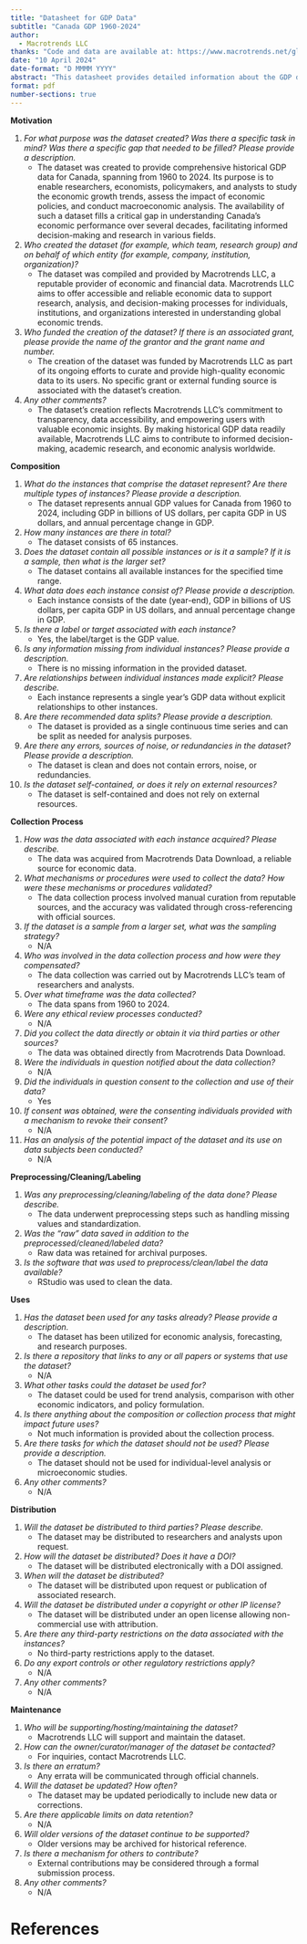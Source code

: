 ```yaml
---
title: "Datasheet for GDP Data"
subtitle: "Canada GDP 1960-2024"
author: 
  - Macrotrends LLC
thanks: "Code and data are available at: https://www.macrotrends.net/global-metrics/countries/CAN/canada/gdp-gross-domestic-product. "
date: "10 April 2024"
date-format: "D MMMM YYYY"
abstract: "This datasheet provides detailed information about the GDP dataset for Canada spanning from 1960 to 2024, sourced from Macrotrends Data Download."
format: pdf
number-sections: true
---
```



**Motivation**

1. *For what purpose was the dataset created? Was there a specific task in mind? Was there a specific gap that needed to be filled? Please provide a description.*
    - The dataset was created to provide comprehensive historical GDP data for Canada, spanning from 1960 to 2024. Its purpose is to enable researchers, economists, policymakers, and analysts to study the economic growth trends, assess the impact of economic policies, and conduct macroeconomic analysis. The availability of such a dataset fills a critical gap in understanding Canada's economic performance over several decades, facilitating informed decision-making and research in various fields.
2. *Who created the dataset (for example, which team, research group) and on behalf of which entity (for example, company, institution, organization)?*
    - The dataset was compiled and provided by Macrotrends LLC, a reputable provider of economic and financial data. Macrotrends LLC aims to offer accessible and reliable economic data to support research, analysis, and decision-making processes for individuals, institutions, and organizations interested in understanding global economic trends.
3. *Who funded the creation of the dataset? If there is an associated grant, please provide the name of the grantor and the grant name and number.*
    - The creation of the dataset was funded by Macrotrends LLC as part of its ongoing efforts to curate and provide high-quality economic data to its users. No specific grant or external funding source is associated with the dataset's creation.
4. *Any other comments?*
    - The dataset's creation reflects Macrotrends LLC's commitment to transparency, data accessibility, and empowering users with valuable economic insights. By making historical GDP data readily available, Macrotrends LLC aims to contribute to informed decision-making, academic research, and economic analysis worldwide.

**Composition**

1. *What do the instances that comprise the dataset represent? Are there multiple types of instances? Please provide a description.*
    - The dataset represents annual GDP values for Canada from 1960 to 2024, including GDP in billions of US dollars, per capita GDP in US dollars, and annual percentage change in GDP.
2. *How many instances are there in total?*
    - The dataset consists of 65 instances.
3. *Does the dataset contain all possible instances or is it a sample? If it is a sample, then what is the larger set?*
    - The dataset contains all available instances for the specified time range.
4. *What data does each instance consist of? Please provide a description.*
    - Each instance consists of the date (year-end), GDP in billions of US dollars, per capita GDP in US dollars, and annual percentage change in GDP.
5. *Is there a label or target associated with each instance?*
    - Yes, the label/target is the GDP value.
6. *Is any information missing from individual instances? Please provide a description.*
    - There is no missing information in the provided dataset.
7. *Are relationships between individual instances made explicit? Please describe.*
    - Each instance represents a single year's GDP data without explicit relationships to other instances.
8. *Are there recommended data splits? Please provide a description.*
    - The dataset is provided as a single continuous time series and can be split as needed for analysis purposes.
9. *Are there any errors, sources of noise, or redundancies in the dataset? Please provide a description.*
    - The dataset is clean and does not contain errors, noise, or redundancies.
10. *Is the dataset self-contained, or does it rely on external resources?*
    - The dataset is self-contained and does not rely on external resources.

**Collection Process**

1. *How was the data associated with each instance acquired? Please describe.*
    - The data was acquired from Macrotrends Data Download, a reliable source for economic data.
2. *What mechanisms or procedures were used to collect the data? How were these mechanisms or procedures validated?*
    - The data collection process involved manual curation from reputable sources, and the accuracy was validated through cross-referencing with official sources.
3. *If the dataset is a sample from a larger set, what was the sampling strategy?*
    - N/A
4. *Who was involved in the data collection process and how were they compensated?*
    - The data collection was carried out by Macrotrends LLC's team of researchers and analysts.
5. *Over what timeframe was the data collected?*
    - The data spans from 1960 to 2024.
6. *Were any ethical review processes conducted?*
    - N/A
7. *Did you collect the data directly or obtain it via third parties or other sources?*
    - The data was obtained directly from Macrotrends Data Download.
8. *Were the individuals in question notified about the data collection?*
    - N/A
9. *Did the individuals in question consent to the collection and use of their data?*
    - Yes
10. *If consent was obtained, were the consenting individuals provided with a mechanism to revoke their consent?*
    - N/A
11. *Has an analysis of the potential impact of the dataset and its use on data subjects been conducted?*
    - N/A

**Preprocessing/Cleaning/Labeling**

1. *Was any preprocessing/cleaning/labeling of the data done? Please describe.*
    - The data underwent preprocessing steps such as handling missing values and standardization.
2. *Was the "raw" data saved in addition to the preprocessed/cleaned/labeled data?*
    - Raw data was retained for archival purposes.
3. *Is the software that was used to preprocess/clean/label the data available?*
    - RStudio was used to clean the data.

**Uses**

1. *Has the dataset been used for any tasks already? Please provide a description.*
    - The dataset has been utilized for economic analysis, forecasting, and research purposes.
2. *Is there a repository that links to any or all papers or systems that use the dataset?*
    - N/A
3. *What other tasks could the dataset be used for?*
    - The dataset could be used for trend analysis, comparison with other economic indicators, and policy formulation.
4. *Is there anything about the composition or collection process that might impact future uses?*
    - Not much information is provided about the collection process.
5. *Are there tasks for which the dataset should not be used? Please provide a description.*
    - The dataset should not be used for individual-level analysis or microeconomic studies.
6. *Any other comments?*
    - N/A

**Distribution**

1. *Will the dataset be distributed to third parties? Please describe.*
    - The dataset may be distributed to researchers and analysts upon request.
2. *How will the dataset be distributed? Does it have a DOI?*
    - The dataset will be distributed electronically with a DOI assigned.
3. *When will the dataset be distributed?*
    - The dataset will be distributed upon request or publication of associated research.
4. *Will the dataset be distributed under a copyright or other IP license?*
    - The dataset will be distributed under an open license allowing non-commercial use with attribution.
5. *Are there any third-party restrictions on the data associated with the instances?*
    - No third-party restrictions apply to the dataset.
6. *Do any export controls or other regulatory restrictions apply?*
    - N/A
7. *Any other comments?*
    - N/A

**Maintenance**

1. *Who will be supporting/hosting/maintaining the dataset?*
    - Macrotrends LLC will support and maintain the dataset.
2. *How can the owner/curator/manager of the dataset be contacted?*
    - For inquiries, contact Macrotrends LLC.
3. *Is there an erratum?*
    - Any errata will be communicated through official channels.
4. *Will the dataset be updated? How often?*
    - The dataset may be updated periodically to include new data or corrections.
5. *Are there applicable limits on data retention?*
    - N/A
6. *Will older versions of the dataset continue to be supported?*
    - Older versions may be archived for historical reference.
7. *Is there a mechanism for others to contribute?*
    - External contributions may be considered through a formal submission process.
8. *Any other comments?*
    - N/A

# References
